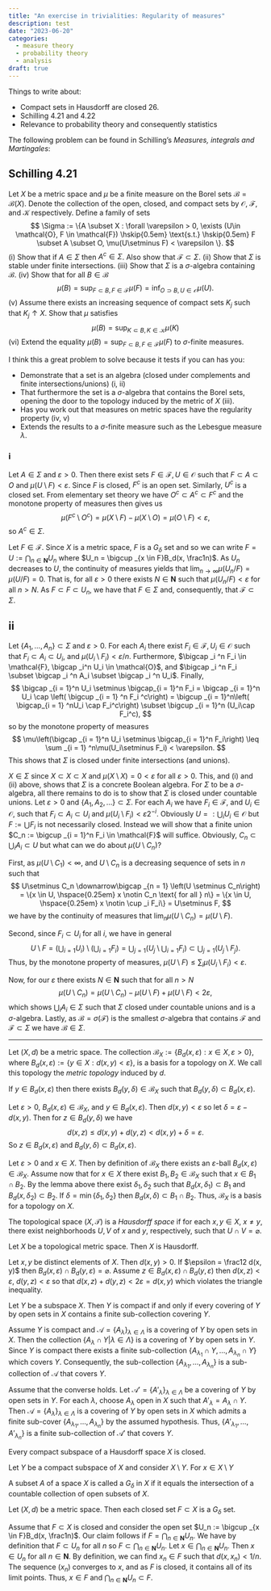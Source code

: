 ```yaml
---
title: "An exercise in trivialities: Regularity of measures"
description: test
date: "2023-06-20"
categories:
  - measure theory
  - probability theory
  - analysis
draft: true
---
```


Things to write about:

* Compact sets in Hausdorff are closed 26.
* Schilling 4.21 and 4.22
* Relevance to probability theory and consequently statistics

The following problem can be found in Schilling's *Measures, integrals and Martingales*:

::: {#exr-schill421}
## Schilling 4.21
Let $X$ be a metric space and $\mu$ be a finite measure on the Borel sets $\mathcal{B} = \mathcal{B}(X)$. Denote the collection of the open, closed, and compact sets by $\mathcal{O}$, $\mathcal{F}$, and $\mathcal{K}$ respectively. Define a family of sets
$$
\Sigma := \{A \subset X : \forall \varepsilon > 0, \exists (U\in \mathcal{O}, F \in \mathcal{F}) \hskip{0.5em} \text{s.t.} \hskip{0.5em} F \subset A \subset O, \mu(U\setminus F) < \varepsilon \}.
$$
  (i) Show that if $A \in \Sigma$ then $A^c \in \Sigma$. Also show that $\mathcal{F} \subset \Sigma$.
  (ii) Show that $\Sigma$ is stable under finite intersections.
  (iii) Show that $\Sigma$ is a $\sigma$-algebra containing $\mathcal{B}$.
  (iv) Show that for all $B \in \mathcal{B}$ 
$$
\mu (B) = \sup _{F \subset B, F \in \mathcal{F}} \mu(F) = \inf _{O \supset B, U \in \mathcal{O}} \mu(U).
$$
  (v) Assume there exists an increasing sequence of compact sets $K_j$ such that $K_j \uparrow X$. Show that $\mu$ satisfies 
$$
\mu(B) = \sup _{K \subset B, K \in \mathcal{K}} \mu(K)
$$
  (vi) Extend the equality $\mu (B) = \sup _{F \subset B, F \in \mathcal{F}} \mu(F)$ to $\sigma$-finite measures.
:::

I think this a great problem to solve because it tests if you can has you:

* Demonstrate that a set is an algebra (closed under complements and finite intersections/unions) (i, ii)
* That furthermore the set is a $\sigma$-algebra that contains the Borel sets, opening the door to the topology induced by the metric of $X$ (iii).
* Has you work out that measures on metric spaces have the regularity property (iv, v)
* Extends the results to a $\sigma$-finite measure such as the Lebesgue measure $\lambda$.

::: {.solution}
### i
Let $A \in \Sigma$ and $\varepsilon > 0$. Then there exist sets $F\in \mathcal{F}, U \in \mathcal{O}$ such that $F \subset A \subset O$ and $\mu (U \setminus F) < \varepsilon$. Since $F$ is closed, $F^c$ is an open set. Similarly, $U^c$ is a closed set. From elementary set theory we have $O^c \subset A^c \subset F^c$ and the monotone property of measures then gives us
$$
\mu(F^c\setminus O^c) = \mu(X\setminus F) - \mu(X\setminus O) = \mu (O \setminus F) < \varepsilon,
$$
so $A^c \in \Sigma$. 

Let $F \in \mathcal{F}$. Since $X$ is a metric space, $F$ is a $G_{\delta}$ set and so we can write $F = U := \bigcap _{n \in \mathbf{N}}U_n$ where $U_n = \bigcup _{x \in F}B_d(x, \frac1n)$. As $U_n$ decreases to $U$, the continuity of measures yields that $\lim _{n\to \infty}\mu (U_n/F) = \mu(U/F) = 0$. That is, for all $\varepsilon > 0$ there exists $N \in \mathbf{N}$ such that $\mu(U_n/F) < \varepsilon$ for all $n > N$. As $F \subset F \subset U_n$, we have that $F \in \Sigma$ and, consequently, that $\mathcal{F} \subset \Sigma$.
:::

::: {.solution}
## ii
Let $\{A_1, \ldots, A_n\} \subset \Sigma$ and $\varepsilon > 0$. For each $A_i$ there exist $F_i \in \mathcal{F}, U_i \in \mathcal{O}$ such that $F_i \subset A_i \subset U_i$, and $\mu(U_i \setminus F_i) < \varepsilon/n$. Furthermore, $\bigcap _i ^n F_i \in \mathcal{F}, \bigcap _i^n U_i \in \mathcal{O}$, and $\bigcap _i ^n F_i \subset \bigcap _i ^n A_i \subset \bigcap _i ^n U_i$. Finally, 
$$
\bigcap _{i = 1}^n U_i \setminus \bigcap_{i = 1}^n F_i = \bigcap _{i = 1}^n U_i \cap \left( \bigcup _{i = 1} ^n F_i ^c\right) = \bigcup _{i = 1}^n\left( \bigcap_{i = 1} ^nU_i \cap F_i^c\right) \subset \bigcup _{i = 1}^n (U_i\cap F_i^c),
$$
so by the monotone property of measures 
$$
\mu\left(\bigcap _{i = 1}^n U_i \setminus \bigcap_{i = 1}^n F_i\right) \leq \sum _{i = 1} ^n\mu(U_i\setminus F_i) < \varepsilon.
$$
This shows that $\Sigma$ is closed under finite intersections (and unions).
:::

::: {.solution}
$X \in \Sigma$ since $X \subset X \subset X$ and $\mu(X \setminus X) = 0 < \varepsilon$ for all $\varepsilon > 0$. This, and (i) and (ii) above, shows that $\Sigma$ is a concrete Boolean algebra. For $\Sigma$ to be a $\sigma$-algebra, all there remains to do is to show that $\Sigma$ is closed under countable unions. Let $\varepsilon > 0$ and $\{A_1, A_2, \ldots \} \subset \Sigma$. For each $A_i$ we have $F_i \in \mathcal{F}$, and $U_i \in \mathcal{O}$, such that $F_i \subset A_i \subset U_i$ and $\mu(U_i\setminus F_i) < \varepsilon 2^{-i}$. Obviously $U =: \bigcup _{i} U_i \in \mathcal{O}$ but $F := \bigcup F_i$ is not necessarily closed. Instead we will show that a finite union $C_n := \bigcup _{i = 1}^n F_i \in \mathcal{F}$ will suffice. Obviously, $C_n \subset \bigcup _i A_i \subset U$ but what can we do about $\mu (U\setminus C_n)$?

First, as $\mu(U\setminus C_1) < \infty$, and $U\setminus C_n$ is a decreasing sequence of sets in $n$ such that
$$
U\setminus C_n \downarrow\bigcap _{n = 1} \left(U \setminus C_n\right) = \{x \in U, \hspace{0.25em} x \notin C_n \text{ for all } n\} = \{x \in U, \hspace{0.25em} x \notin \cup _i F_i\} = U\setminus F,
$$
we have by the continuity of measures that $\lim _n \mu(U\setminus C_n) = \mu(U\setminus F)$.

Second, since $F_i \subset U_i$ for all $i$, we have in general
$$
U \setminus F = \left(\bigcup _{i = 1}U_i\right) \setminus \left(\bigcup _{i = 1}F_i\right) = \bigcup _{j=1}\left( U_j \setminus \bigcup _{i =1}F_i\right) \subset \bigcup _{j=1}\left( U_j \setminus F_j\right).
$$
Thus, by the monotone property of measures, $\mu(U\setminus F) \leq \sum _i \mu (U_i\setminus F_i) < \varepsilon$. 

Now, for our $\varepsilon$ there exists $N \in \mathbf{N}$ such that for all $n > N$
$$
\mu(U\setminus C_n) = \mu(U\setminus C_n) - \mu(U\setminus F) + \mu(U\setminus F) < 2\varepsilon,
$$
which shows $\bigcup _i A_i \in \Sigma$ such that $\Sigma$ closed under countable unions and is a $\sigma$-algebra. Lastly, as $\mathcal{B} = \sigma(\mathcal{F})$ is the smallest $\sigma$-algebra that contains $\mathcal{F}$ and $\mathcal{F} \subset \Sigma$ we have $\mathcal{B} \in \Sigma$. 
:::

--------
::: {#thm-met_top}
Let $(X, d)$ be a metric space. The collection $\mathcal{B}_X := \{B_d(x, \varepsilon): x \in X, \varepsilon > 0\}$, where $B_d(x, \varepsilon) := \{y \in X: d(x, y) < \varepsilon\}$, is a basis for a topology on $X$. We call this topology the *metric topology* induced by $d$.
:::

::: {#lem-met_top_1}
If $y \in B_d(x, \varepsilon)$ then there exists $B_d(y, \delta) \in \mathcal{B}_X$ such that $B_d(y, \delta) \subset B_d(x, \varepsilon)$.
:::

::: {.proof}
Let $\varepsilon > 0$, $B_d(x, \varepsilon) \in \mathcal{B}_X$, and $y \in B_d(x, \varepsilon)$. Then $d(x, y) < \varepsilon$ so let $\delta = \varepsilon - d(x, y)$. Then for $z \in B_d(y, \delta)$ we have
$$
d(x, z) \leq d(x, y) + d(y, z) < d(x, y) + \delta = \varepsilon. 
$$
So $z \in B_d(x, \varepsilon)$ and $B_d(y, \delta) \subset B_d(x, \varepsilon)$.
:::

::: {.proof}
Let $\varepsilon > 0$ and $x \in X$. Then by definition of $\mathcal{B}_X$ there exists an $\varepsilon$-ball $B_d(x, \varepsilon) \in \mathcal{B}_X$. Assume now that for $x \in X$ there exist $B_1, B_2 \in \mathcal{B}_X$ such that $x \in B_1 \cap B_2$. By the lemma above there exist $\delta_1, \delta_2$ such that $B_d(x, \delta _1) \subset B_1$ and $B_d (x, \delta _2) \subset B_2$. If $\delta = \min \{\delta_1, \delta_2 \}$ then $B_d(x, \delta) \subset B_1 \cap B_2$. Thus, $\mathcal{B}_X$ is a basis for a topology on $X$.
:::

::: {#def-haus}
The topological space $(X, \mathcal{T})$ is a *Hausdorff space* if for each $x, y \in X$, $x \neq y$, there exist neighborhoods $U,V$ of $x$ and $y$, respectively, such that $U\cap V = \varnothing$.
:::

::: {#thm-met_haus}
Let $X$ be a topological metric space. Then $X$ is Hausdorff.
:::

::: {.proof}
Let $x,y$ be distinct elements of $X$. Then $d(x, y) >0$. If $\epsilon = \frac12 d(x, y)$ then $B_d(x, \varepsilon) \cap B_d(y, \varepsilon) = \varnothing$. Assume $z \in B_d(x, \varepsilon) \cap B_d(y, \varepsilon)$ then $d(x, z) < \varepsilon$, $d(y, z) < \varepsilon$ so that $d(x, z) + d(y, z) < 2\varepsilon = d(x, y)$ which violates the triangle inequality.
:::

::: {#lem-haus-sub-comp}
Let $Y$ be a subspace $X$. Then $Y$ is compact if and only if every covering of $Y$ by open sets in $X$ contains a finite sub-collection covering $Y$.
:::

::: {.proof}
Assume $Y$ is compact and $\mathcal{A} = \{A_{\lambda}\}_{\lambda \in \Lambda}$ is a covering of $Y$ by open sets in $X$. Then the collection $\{A_{\lambda} \cap Y | \lambda \in \Lambda\}$ is a covering of $Y$ by open sets in $Y$. Since $Y$ is compact there exists a finite sub-collection $\{A_{\lambda_1} \cap Y, \ldots, A_{\lambda _n}\cap Y\}$ which covers $Y$. Consequently, the sub-collection $\{A_{\lambda _1}, \ldots , A_{\lambda _n}\}$ is a sub-collection of $\mathcal{A}$ that covers $Y$.

Assume that the converse holds. Let $\mathcal{A}' = \{A'_{\lambda}\}_{\lambda \in \Lambda}$ be a covering of $Y$ by open sets in $Y$. For each $\lambda$, choose $A_\lambda$ open in $X$ such that $A'_{\lambda} = A_\lambda \cap Y$. Then $\mathcal{A} = \{A_{\lambda}\}_{\lambda \in \Lambda}$ is a covering of $Y$ by open sets in $X$ which admits a finite sub-cover $\{A_{\lambda _1}, \ldots , A_{\lambda _n}\}$ by the assumed hypothesis. Thus, $\{A'_{\lambda _1}, \ldots , A'_{\lambda _n}\}$ is a finite sub-collection of $\mathcal{A}'$ that covers $Y$.
:::

::: {#thm-met_haus_comp}
Every compact subspace of a Hausdorff space $X$ is closed.
:::

::: {.proof}
Let $Y$ be a compact subspace of $X$ and consider $X \setminus Y$. For $x \in X\setminus Y$ 
:::

::: {#def-g_delta}
A subset $A$ of a space $X$ is called a $G_{\delta}$ in $X$ if it equals the intersection of a countable collection of open subsets of $X$.
:::

::: {#prp-g_delta_closed}
Let $(X, d)$ be a metric space. Then each closed set $F \subset X$ is a $G_{\delta}$ set.
:::

::: {.proof}
Assume that $F \subset X$ is closed and consider the open set $U_n := \bigcup _{x \in F}B_d(x, \frac1n)$. Our claim follows if $F = \bigcap _{n \in \mathbf{N}} U_n$. We have by definition that $F \subset U_n$ for all $n$ so $F \subset \bigcap _{n \in \mathbf{N}}U_n$. Let $x \in \bigcap _{n \in \mathbf{N}} U_n$. Then $x \in U_n$ for all $n \in \mathbf{N}$. By definition, we can find $x_n \in F$ such that $d(x, x_n) < 1/n$. The sequence $(x_n)$ converges to $x$, and as $F$ is closed, it contains all of its limit points. Thus, $x \in F$ and $\bigcap _{n \in \mathbf{N}}U_n \subset F$. 
:::